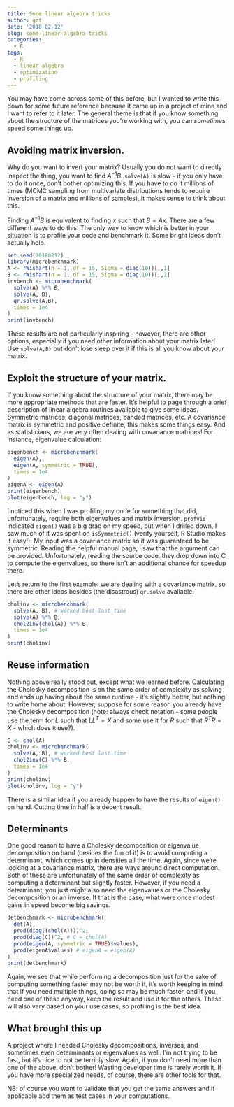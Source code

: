 ```yaml
---
title: Some linear algebra tricks
author: gzt
date: '2018-02-12'
slug: some-linear-algebra-tricks
categories:
  - R
tags:
  - R
  - linear algebra
  - optimization
  - profiling
---
```


You may have come across some of this before, but I wanted to write this down for some future reference because it came up in a project of mine and I want to refer to it later. The general theme is that if you know something about the structure of the matrices you're working with, you can *sometimes* speed some things up.

## Avoiding matrix inversion.

Why do you want to invert your matrix? Usually you do not want to directly inspect the thing, you want to find $A^{-1}B$. `solve(A)` is slow - if you only have to do it once, don't bother optimizing this. If you have to do it millions of times (MCMC sampling from multivariate distributions tends to require inversion of a matrix and millions of samples), it makes sense to think about this.

Finding $A^{-1}B$ is equivalent to finding $x$ such that $B = Ax$. There are a few different ways to do this. The only way to know which is better in your situation is to profile your code and benchmark it. Some bright ideas don't actually help.

```r
set.seed(20180212)
library(microbenchmark)
A <- rWishart(n = 1, df = 15, Sigma = diag(10))[,,1]
B <- rWishart(n = 1, df = 15, Sigma = diag(10))[,,1]
invbench <- microbenchmark(
  solve(A) %*% B,
  solve(A, B),
  qr.solve(A,B),
  times = 1e4
)
print(invbench)


```
These results are not particularly inspiring - however, there are other options, especially if you need other information about your matrix later! Use `solve(A,B)` but don't lose sleep over it if this is all you know about your matrix.

## Exploit the structure of your matrix.

If you know something about the structure of your matrix, there may be more appropriate methods that are faster. It's helpful to page through a brief description of linear algebra routines available to give some ideas. Symmetric matrices, diagonal matrices, banded matrices, etc. A covariance matrix is symmetric and positive definite, this makes some things easy. And as statisticians, we are very often dealing with covariance matrices! For instance, eigenvalue calculation: 

```r
eigenbench <- microbenchmark(
  eigen(A),
  eigen(A, symmetric = TRUE),
  times = 1e4
) 
eigenA <- eigen(A)
print(eigenbench)
plot(eigenbench, log = "y")
```

I noticed this when I was profiling my code for something that did, unfortunately, require both eigenvalues and matrix inversion. `profvis` indicated `eigen()` was a big drag on my speed, but when I drilled down, I saw much of it was spent on `isSymmetric()` (verify yourself, R Studio makes it easy!). My input was a covariance matrix so it was guaranteed to be symmetric. Reading the helpful manual page, I saw that the argument can be provided. Unfortunately, reading the source code, they drop down into C to compute the eigenvalues, so there isn't an additional chance for speedup there.

Let's return to the first example: we are dealing with a covariance matrix, so there are other ideas besides (the disastrous) `qr.solve` available.

```r
cholinv <- microbenchmark(
  solve(A, B), # worked best last time
  solve(A) %*% B,
  chol2inv(chol(A)) %*% B, 
  times = 1e4
)
print(cholinv)
```

## Reuse information

Nothing above really stood out, except what we learned before. Calculating the Cholesky decomposition is on the same order of complexity as solving and ends up having about the same runtime - it's slightly better, but nothing to write home about. However, suppose for some reason you already have the Cholesky decomposition (note: always check notation - some people use the term for $L$ such that $LL^T = X$ and some use it for $R$ such that $R^T R = X$ - which does `R` use?).

```r
C <- chol(A)
cholinv <- microbenchmark(
  solve(A, B), # worked best last time
  chol2inv(C) %*% B, 
  times = 1e4
)
print(cholinv)
plot(cholinv, log = "y")
```

There is a similar idea if you already happen to have the results of `eigen()` on hand. Cutting time in half is a decent result.

## Determinants

One good reason to have a Cholesky decomposition or eigenvalue decomposition on hand
(besides the fun of it) is to avoid computing a determinant, which comes up in densities
all the time. Again, since we're looking at a covariance matrix, there are ways around 
direct computation. Both of these are unfortunately of the same order of complexity as 
computing a determinant but slightly faster. However, if you need a determinant,
you just might also need the eigenvalues or the Cholesky decomposition or an inverse. 
If that is the case, what were once modest gains in speed become big savings.

```r
detbenchmark <- microbenchmark(
  det(A),
  prod(diag((chol(A))))^2,
  prod(diag(C))^2, # C = chol(A)
  prod(eigen(A, symmetric = TRUE)$values),
  prod(eigenA$values) # eigenA = eigen(A)
)
print(detbenchmark)
```
Again, we see that while performing a decomposition just for the sake of computing something faster may not be worth it, it's worth keeping in mind that if you need multiple things, doing so may be much faster, and if you need one of these anyway, keep the result and use it for the others. These will also vary based on your use cases, so profiling is the best idea. 

## What brought this up

A project where I needed Cholesky decompositions, inverses, and sometimes even determinants or eigenvalues as well. I'm  not trying to be fast, but it's nice to not be terribly slow. Again, if you don't need more than one of the above, don't bother! Wasting developer time is rarely worth it. If you have more specialized needs, of course, there are other tools for that.

NB: of course you want to validate that you get the same answers and if applicable add them as test cases in your computations.

